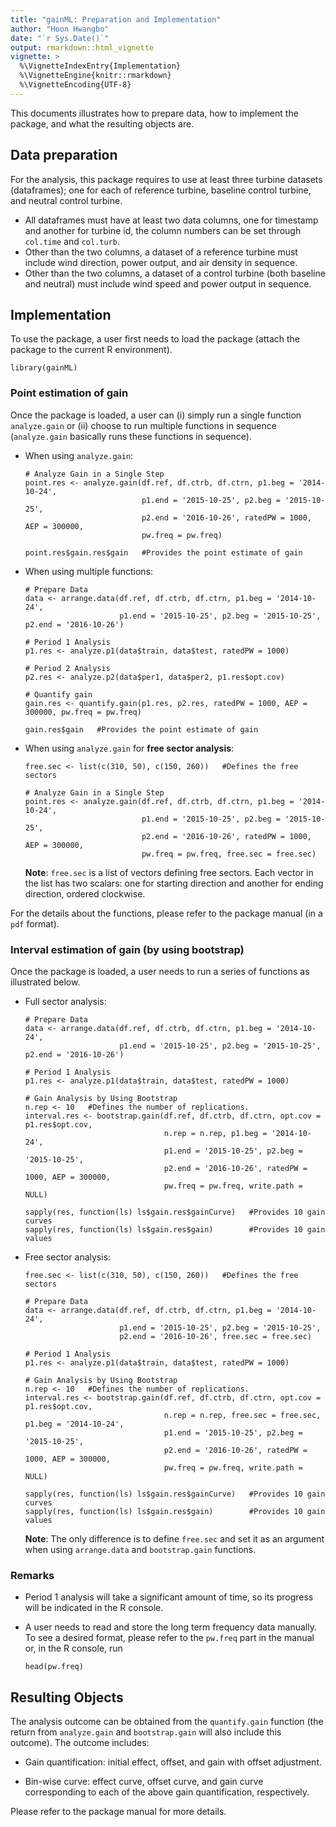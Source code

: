 ---
title: "gainML: Preparation and Implementation"
author: "Hoon Hwangbo"
date: "`r Sys.Date()`"
output: rmarkdown::html_vignette
vignette: >
  %\VignetteIndexEntry{Implementation}
  %\VignetteEngine{knitr::rmarkdown}
  %\VignetteEncoding{UTF-8}
---

This documents illustrates how to prepare data, how to implement the package, and what the resulting objects are.

## Data preparation

For the analysis, this package requires to use at least three turbine datasets (dataframes); one for each of reference turbine, baseline control turbine, and neutral control turbine.

* All dataframes must have at least two data columns, one for timestamp and another for turbine id, the column numbers can be set through `col.time` and `col.turb`.
* Other than the two columns, a dataset of a reference turbine must include wind direction, power output, and air density in sequence.
* Other than the two columns, a dataset of a control turbine (both baseline and neutral) must include wind speed and power output in sequence.


## Implementation

To use the package, a user first needs to load the package (attach the package to the current R environment).

```
library(gainML)
```

### Point estimation of gain
Once the package is loaded, a user can (i) simply run a single function `analyze.gain` or (ii) choose to run multiple functions in sequence (`analyze.gain` basically runs these functions in sequence).

- When using `analyze.gain`:

    ```
    # Analyze Gain in a Single Step
    point.res <- analyze.gain(df.ref, df.ctrb, df.ctrn, p1.beg = '2014-10-24',
                              p1.end = '2015-10-25', p2.beg = '2015-10-25',
                              p2.end = '2016-10-26', ratedPW = 1000, AEP = 300000,
                              pw.freq = pw.freq)
                        
    point.res$gain.res$gain   #Provides the point estimate of gain
    ```
  
- When using multiple functions:

    ```
    # Prepare Data
    data <- arrange.data(df.ref, df.ctrb, df.ctrn, p1.beg = '2014-10-24',
                         p1.end = '2015-10-25', p2.beg = '2015-10-25', p2.end = '2016-10-26')
                         
    # Period 1 Analysis
    p1.res <- analyze.p1(data$train, data$test, ratedPW = 1000)
    
    # Period 2 Analysis
    p2.res <- analyze.p2(data$per1, data$per2, p1.res$opt.cov)
    
    # Quantify gain
    gain.res <- quantify.gain(p1.res, p2.res, ratedPW = 1000, AEP = 300000, pw.freq = pw.freq)
    
    gain.res$gain   #Provides the point estimate of gain
    ```

- When using `analyze.gain` for **free sector analysis**:

    ```
    free.sec <- list(c(310, 50), c(150, 260))   #Defines the free sectors
    
    # Analyze Gain in a Single Step
    point.res <- analyze.gain(df.ref, df.ctrb, df.ctrn, p1.beg = '2014-10-24',
                              p1.end = '2015-10-25', p2.beg = '2015-10-25',
                              p2.end = '2016-10-26', ratedPW = 1000, AEP = 300000,
                              pw.freq = pw.freq, free.sec = free.sec)
    ```
    
    **Note**: `free.sec` is a list of vectors defining free sectors. Each vector in the list has two scalars: one for starting direction and another for ending direction, ordered clockwise.
    
For the details about the functions, please refer to the package manual (in a `pdf` format).

### Interval estimation of gain (by using bootstrap)
Once the package is loaded, a user needs to run a series of functions as illustrated below.

- Full sector analysis:

    ```
    # Prepare Data
    data <- arrange.data(df.ref, df.ctrb, df.ctrn, p1.beg = '2014-10-24',
                         p1.end = '2015-10-25', p2.beg = '2015-10-25', p2.end = '2016-10-26')
    
    # Period 1 Analysis
    p1.res <- analyze.p1(data$train, data$test, ratedPW = 1000)
    
    # Gain Analysis by Using Bootstrap
    n.rep <- 10   #Defines the number of replications.
    interval.res <- bootstrap.gain(df.ref, df.ctrb, df.ctrn, opt.cov = p1.res$opt.cov,
                                   n.rep = n.rep, p1.beg = '2014-10-24',
                                   p1.end = '2015-10-25', p2.beg = '2015-10-25',
                                   p2.end = '2016-10-26', ratedPW = 1000, AEP = 300000,
                                   pw.freq = pw.freq, write.path = NULL)
    
    sapply(res, function(ls) ls$gain.res$gainCurve)   #Provides 10 gain curves
    sapply(res, function(ls) ls$gain.res$gain)        #Provides 10 gain values
    ```

- Free sector analysis:

    ```
    free.sec <- list(c(310, 50), c(150, 260))   #Defines the free sectors
    
    # Prepare Data
    data <- arrange.data(df.ref, df.ctrb, df.ctrn, p1.beg = '2014-10-24',
                         p1.end = '2015-10-25', p2.beg = '2015-10-25',
                         p2.end = '2016-10-26', free.sec = free.sec)
    
    # Period 1 Analysis
    p1.res <- analyze.p1(data$train, data$test, ratedPW = 1000)
    
    # Gain Analysis by Using Bootstrap
    n.rep <- 10   #Defines the number of replications.
    interval.res <- bootstrap.gain(df.ref, df.ctrb, df.ctrn, opt.cov = p1.res$opt.cov,
                                   n.rep = n.rep, free.sec = free.sec, p1.beg = '2014-10-24',
                                   p1.end = '2015-10-25', p2.beg = '2015-10-25',
                                   p2.end = '2016-10-26', ratedPW = 1000, AEP = 300000,
                                   pw.freq = pw.freq, write.path = NULL)
    
    sapply(res, function(ls) ls$gain.res$gainCurve)   #Provides 10 gain curves
    sapply(res, function(ls) ls$gain.res$gain)        #Provides 10 gain values
    ```
    
    **Note**: The only difference is to define `free.sec` and set it as an argument when using `arrange.data` and `bootstrap.gain` functions. 

### Remarks
- Period 1 analysis will take a significant amount of time, so its progress will be indicated in the R console.

- A user needs to read and store the long term frequency data manually. To see a desired format, please refer to the `pw.freq` part in the manual or, in the R console, run

    ```
    head(pw.freq)
    ```

## Resulting Objects

The analysis outcome can be obtained from the `quantify.gain` function (the return from `analyze.gain` and `bootstrap.gain` will also include this outcome). The outcome includes:

- Gain quantification: initial effect, offset, and gain with offset adjustment.

- Bin-wise curve: effect curve, offset curve, and gain curve corresponding to each of the above gain quantification, respectively.

Please refer to the package manual for more details.
